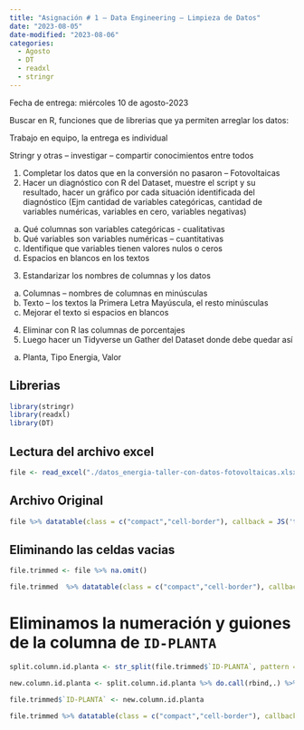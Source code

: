 ```yaml
---
title: "Asignación # 1 – Data Engineering – Limpieza de Datos"
date: "2023-08-05"
date-modified: "2023-08-06"
categories: 
  - Agosto
  - DT
  - readxl
  - stringr
---
```


Fecha de entrega: miércoles 10 de agosto-2023

Buscar en R, funciones que de librerias que ya permiten arreglar los datos:

Trabajo en equipo, la entrega es individual

Stringr y otras – investigar – compartir conocimientos entre todos

1.	Completar los datos que en la conversión no pasaron – Fotovoltaicas
2.	Hacer un diagnóstico con R del Dataset, muestre el script y su resultado, hacer un gráfico por cada situación identificada del diagnóstico (Ejm cantidad de variables categóricas, cantidad de variables numéricas, variables en cero, variables negativas)
a.	Qué columnas son variables categóricas - cualitativas
b.	Qué variables son variables numéricas – cuantitativas
c.	Identifique que variables tienen valores nulos o ceros
d.	Espacios en blancos en los textos

3.	Estandarizar los nombres de columnas y los datos
a.	Columnas – nombres de columnas en minúsculas
b.	Texto – los textos la Primera Letra Mayúscula, el resto minúsculas
c.	Mejorar el texto si espacios en blancos
4.	Eliminar con R las columnas de porcentajes
5.	Luego hacer un Tidyverse un Gather del Dataset donde debe quedar así
a.	Planta, Tipo Energia, Valor

## Librerias
```r
library(stringr)
library(readxl)
library(DT)
```

## Lectura del archivo excel
```r
file <- read_excel("./datos_energia-taller-con-datos-fotovoltaicas.xlsx")
```

## Archivo Original
```r
file %>% datatable(class = c("compact","cell-border"), callback = JS('table.page(3).draw(false);'))
```

## Eliminando las celdas vacias
```r
file.trimmed <- file %>% na.omit()
```

```r
file.trimmed  %>% datatable(class = c("compact","cell-border"), callback = JS('table.page(3).draw(false);'))
```

# Eliminamos la numeración y guiones de la columna de **`ID-PLANTA`**
```r
split.column.id.planta <- str_split(file.trimmed$`ID-PLANTA`, pattern = "-")
```

```r
new.column.id.planta <- split.column.id.planta %>% do.call(rbind,.) %>% data.frame() %>% .$X2
```

```r
file.trimmed$`ID-PLANTA` <- new.column.id.planta
```

```r
file.trimmed %>% datatable(class = c("compact","cell-border"), callback = JS('table.page(3).draw(false);'))
```

